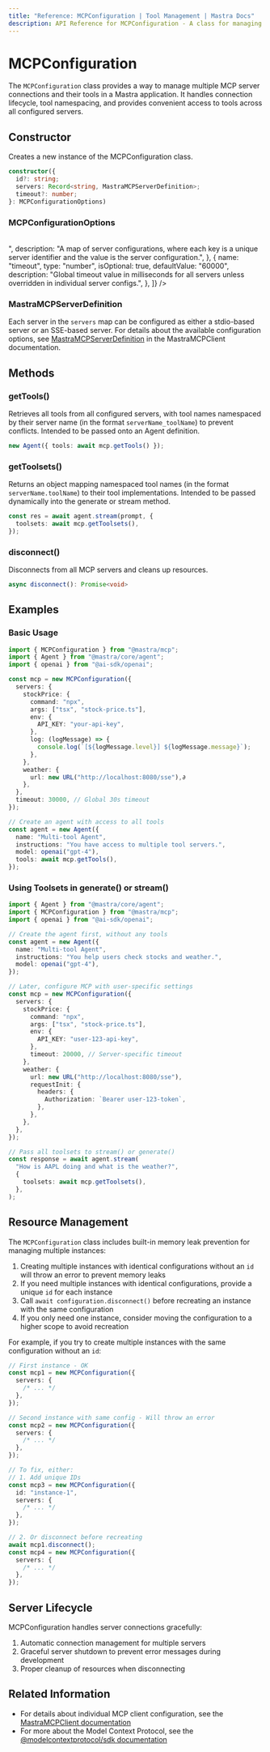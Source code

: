 ```yaml
---
title: "Reference: MCPConfiguration | Tool Management | Mastra Docs"
description: API Reference for MCPConfiguration - A class for managing multiple Model Context Protocol servers and their tools.
---
```


# MCPConfiguration

The `MCPConfiguration` class provides a way to manage multiple MCP server connections and their tools in a Mastra application. It handles connection lifecycle, tool namespacing, and provides convenient access to tools across all configured servers.

## Constructor

Creates a new instance of the MCPConfiguration class.

```typescript
constructor({
  id?: string;
  servers: Record<string, MastraMCPServerDefinition>;
  timeout?: number;
}: MCPConfigurationOptions)
```

### MCPConfigurationOptions

<br />
<PropertiesTable
  content={[
    {
      name: "id",
      type: "string",
      isOptional: true,
      description:
        "Optional unique identifier for the configuration instance. Use this to prevent memory leaks when creating multiple instances with identical configurations.",
    },
    {
      name: "servers",
      type: "Record<string, MastraMCPServerDefinition>",
      description:
        "A map of server configurations, where each key is a unique server identifier and the value is the server configuration.",
    },
    {
      name: "timeout",
      type: "number",
      isOptional: true,
      defaultValue: "60000",
      description: "Global timeout value in milliseconds for all servers unless overridden in individual server configs.",
    },
  ]}
/>

### MastraMCPServerDefinition

Each server in the `servers` map can be configured as either a stdio-based server or an SSE-based server. 
For details about the available configuration options, see [MastraMCPServerDefinition](./client#mastramcpserverdefinition) in the MastraMCPClient documentation.

## Methods

### getTools()

Retrieves all tools from all configured servers, with tool names namespaced by their server name (in the format `serverName_toolName`) to prevent conflicts.
Intended to be passed onto an Agent definition.

```ts
new Agent({ tools: await mcp.getTools() });
```

### getToolsets()

Returns an object mapping namespaced tool names (in the format `serverName.toolName`) to their tool implementations.
Intended to be passed dynamically into the generate or stream method.

```typescript
const res = await agent.stream(prompt, {
  toolsets: await mcp.getToolsets(),
});
```

### disconnect()

Disconnects from all MCP servers and cleans up resources.

```typescript
async disconnect(): Promise<void>
```

## Examples

### Basic Usage

```typescript
import { MCPConfiguration } from "@mastra/mcp";
import { Agent } from "@mastra/core/agent";
import { openai } from "@ai-sdk/openai";

const mcp = new MCPConfiguration({
  servers: {
    stockPrice: {
      command: "npx",
      args: ["tsx", "stock-price.ts"],
      env: {
        API_KEY: "your-api-key",
      },
      log: (logMessage) => {
        console.log(`[${logMessage.level}] ${logMessage.message}`);
      },
    },
    weather: {
      url: new URL("http://localhost:8080/sse"),∂
    },
  },
  timeout: 30000, // Global 30s timeout
});

// Create an agent with access to all tools
const agent = new Agent({
  name: "Multi-tool Agent",
  instructions: "You have access to multiple tool servers.",
  model: openai("gpt-4"),
  tools: await mcp.getTools(),
});
```

### Using Toolsets in generate() or stream()

```typescript
import { Agent } from "@mastra/core/agent";
import { MCPConfiguration } from "@mastra/mcp";
import { openai } from "@ai-sdk/openai";

// Create the agent first, without any tools
const agent = new Agent({
  name: "Multi-tool Agent",
  instructions: "You help users check stocks and weather.",
  model: openai("gpt-4"),
});

// Later, configure MCP with user-specific settings
const mcp = new MCPConfiguration({
  servers: {
    stockPrice: {
      command: "npx",
      args: ["tsx", "stock-price.ts"],
      env: {
        API_KEY: "user-123-api-key",
      },
      timeout: 20000, // Server-specific timeout
    },
    weather: {
      url: new URL("http://localhost:8080/sse"),
      requestInit: {
        headers: {
          Authorization: `Bearer user-123-token`,
        },
      },
    },
  },
});

// Pass all toolsets to stream() or generate()
const response = await agent.stream(
  "How is AAPL doing and what is the weather?",
  {
    toolsets: await mcp.getToolsets(),
  },
);
```

## Resource Management

The `MCPConfiguration` class includes built-in memory leak prevention for managing multiple instances:

1. Creating multiple instances with identical configurations without an `id` will throw an error to prevent memory leaks
2. If you need multiple instances with identical configurations, provide a unique `id` for each instance
3. Call `await configuration.disconnect()` before recreating an instance with the same configuration
4. If you only need one instance, consider moving the configuration to a higher scope to avoid recreation

For example, if you try to create multiple instances with the same configuration without an `id`:

```typescript
// First instance - OK
const mcp1 = new MCPConfiguration({
  servers: {
    /* ... */
  },
});

// Second instance with same config - Will throw an error
const mcp2 = new MCPConfiguration({
  servers: {
    /* ... */
  },
});

// To fix, either:
// 1. Add unique IDs
const mcp3 = new MCPConfiguration({
  id: "instance-1",
  servers: {
    /* ... */
  },
});

// 2. Or disconnect before recreating
await mcp1.disconnect();
const mcp4 = new MCPConfiguration({
  servers: {
    /* ... */
  },
});
```

## Server Lifecycle

MCPConfiguration handles server connections gracefully:

1. Automatic connection management for multiple servers
2. Graceful server shutdown to prevent error messages during development
3. Proper cleanup of resources when disconnecting

## Related Information

- For details about individual MCP client configuration, see the [MastraMCPClient documentation](./client)
- For more about the Model Context Protocol, see the [@modelcontextprotocol/sdk documentation](https://github.com/modelcontextprotocol/typescript-sdk)
